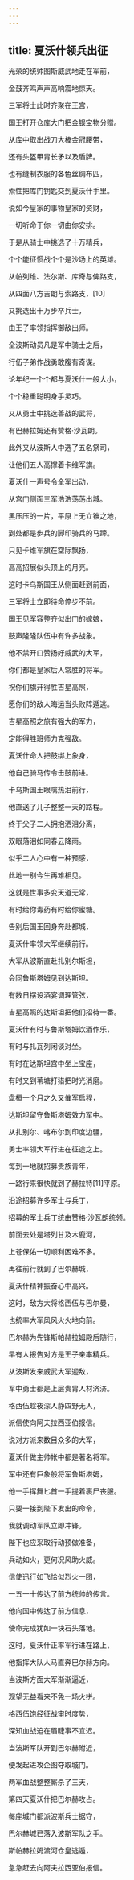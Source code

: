 ```yaml
---
---
---
```

title: 夏沃什领兵出征
---




光荣的统帅图斯威武地走在军前，

金鼓齐鸣声声高响震地惊天。

三军将士此时齐聚在王宫，

国王打开仓库大门把金银宝物分赠。

从库中取出战刀大棒金冠腰带，

还有头盔甲胄长矛以及盾牌。

也有缝制衣服的各色丝绸布匹，

索性把库门钥匙交到夏沃什手里。

说如今皇家的事物皇家的资财，

一切听命于你一切由你安排。

于是从骑士中挑选了十万精兵，

个个能征惯战个个是沙场上的英雄。

从帕列维、法尔斯、库奇与俾路支，

从四面八方吉朗与索路支，[10]

又挑选出十万步卒兵士，

由王子率领指挥御敌出师。

全波斯动员凡是军中骑士之后，

行伍子弟作战勇敢腹有奇谋。

论年纪一个个都与夏沃什一般大小，

个个稳重聪明身手灵巧。

又从勇士中挑选善战的武将，

有巴赫拉姆还有赞格·沙瓦朗。

此外又从波斯人中选了五名祭司，

让他们五人高撑着卡维军旗。

夏沃什一声号令全军出动，

从宫门侧面三军浩浩荡荡出城。

黑压压的一片，平原上无立锥之地，

到处都是步兵的脚印骑兵的马蹄。

只见卡维军旗在空际飘扬，

高高招展似头顶上的月亮。

这时卡乌斯国王从侧面赶到前面，

三军将士立即待命停步不前。

国王见军容整齐似出门的嫁娘，

鼓声隆隆队伍中有许多战象。

他不禁开口赞扬好威武的大军，

你们都是皇家后人常胜的将军。

祝你们旗开得胜吉星高照，

愿你们的敌人晦运当头败阵遁逃。

吉星高照之旅有强大的军力，

定能得胜班师力克强敌。

夏沃什命人把鼓绑上象身，

他自己骑马传令击鼓前进。

卡乌斯国王眼噙热泪前行，

他直送了儿子整整一天的路程。

终于父子二人拥抱洒泪分离，

双眼落泪如同春云降雨。

似乎二人心中有一种预感，

此地一别今生再难相见。

这就是世事多变天道无常，

有时给你毒药有时给你蜜糖。

告别后国王回身奔赴都城，

夏沃什率领大军继续前行。

大军从波斯直赴扎别尔斯坦，

会同鲁斯塔姆见到达斯坦。

有数日摆设酒宴调理管弦，

吉星高照的达斯坦把他们招待一番。

夏沃什有时与鲁斯塔姆饮酒作乐，

有时与扎瓦列闲谈对坐。

有时在达斯坦宫中坐上宝座，

有时又到苇塘打猎把时光消磨。

盘桓一个月之久又催军启程，

达斯坦留守鲁斯塔姆效力军中。

从扎别尔、喀布尔到印度边疆，

勇士率领大军行进在征途之上。

每到一地就招募贵族青年，

一路行来很快就到了赫拉特[11]平原。

沿途招募许多军士与兵丁，

招募的军士兵丁统由赞格·沙瓦朗统领。

前面去处是塔列甘及木鹿河，

上苍保佑一切顺利困难不多。

再往前行就到了巴尔赫城，

夏沃什精神振奋心中高兴。

这时，敌方大将格西伍与巴尔曼，

也统率大军风风火火地向前。

巴尔赫为先锋斯帕赫拉姆殿后随行，

早有人报告对方是王子亲率精兵。

从波斯发来威武大军迎敌，

军中勇士都是上层贵胄人材济济。

格西伍趁夜深人静四野无人，

派信使向阿夫拉西亚伯报信。

说对方派来数目众多的大军，

夏沃什做主帅帐中都是著名将军。

军中还有巨象般将军鲁斯塔姆，

他一手挥舞匕首一手提着裹尸丧服。

只要一接到陛下发出的命令，

我就调动军队立即冲锋。

陛下也应采取行动预做准备，

兵动如火，更何况风助火威。

信使迅行如飞恰似烈火一团，

一五一十传达了前方统帅的传言。

他向国中传达了前方信息，

使命完成犹如一块石头落地。

这时，夏沃什正率军行进在路上，

他指挥大队人马直奔巴尔赫方向。

当波斯方面大军渐渐逼近，

观望无益看来不免一场火拼。

格西伍饱经征战审时度势，

深知血战迫在眉睫事不宜迟。

当波斯军队开到巴尔赫附近，

便发起进攻企图夺取城门。

两军血战整整厮杀了三天，

第四天夏沃什把巴尔赫攻占。

每座城门都派波斯兵士据守，

巴尔赫城已落入波斯军队之手。

斯帕赫拉姆渡河仓皇逃遁，

急急赶去向阿夫拉西亚伯报信。